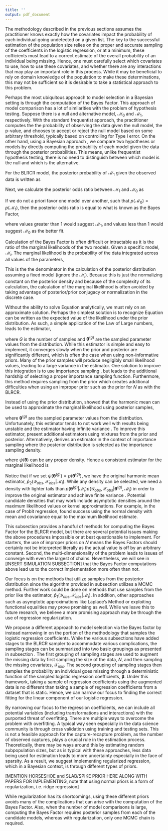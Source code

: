 ```yaml
---
title: ''
output: pdf_document
---
```


\section{Model Selection}
\label{Sec:modelselection}

The methodology described in the previous sections assumes the practitioner knows exactly how the covariates impact the probability of each individual going undetected on a given list. The key to the successful estimation of the population size relies on the proper and accurate sampling of the coefficients in the logistic regression, or at a minimum, these cofficients must lead to a correct estimate of the overall probability of an individual being missing. Hence, one must carefully select which covariates to use, how to use these covariates, and whether there are any interactions that may play an important role in this process. While it may be beneficial to rely on domain knowledge of the population to make these determinations, this may not be sufficient so it is desirable to take a statistical approach to this problem.


\subsection{Model Comparison via the Bayes Factor}

Perhaps the most ubiquitous approach to model selection in a Bayesian setting is through the computation of the Bayes Factor. This approach of model comparison has a lot of similarities with the problem of hypothesis testing. Suppose there is a null and alternative model, $\mathcal{M}_0$ and $\mathcal{M}_1$, respectively. With the standard frequentist approach, the practitioner computes the the probability of observing the data given the null model, the p-value, and chooses to accept or reject the null model based on some arbitrary threshold, typically based on controlling for Type I error. On the other hand, using a Bayesian approach \citep{jeffreys_tests_1935,jeffreys_theory_1967}, we compare two hypotheses or models by directly computing the probability of each model given the data through the posterior probabilities. This means, unlike frequentist hypothesis testing, there is no need to distinguish between which model is the null and which is the alternative. 

For the BLRCR model, the posterior probability of $\mathcal{M}_1$ given the observed data is written as

\vspace{-20px}
\begin{align}
p(\mathcal{M}_1|\mathcal{Y}_{obs},\mathcal{X}_{obs}) = \frac{p(\mathcal{Y}_{obs},\mathcal{X}_{obs}|\mathcal{M}_1)p(\mathcal{M}_1)}{p(\mathcal{Y}_{obs},\mathcal{X}_{obs})}.
\end{align}

\vspace{-20px}

Next, we calculate the posterior odds ratio between $\mathcal{M}_1$ and $\mathcal{M}_0$ as

\vspace{-20px}
\begin{align}
\frac{p(\mathcal{M}_1|\mathcal{Y}_{obs},\mathcal{X}_{obs})}{p(\mathcal{M}_0|\mathcal{Y}_{obs},\mathcal{X}_{obs})} = 
\frac{p(\mathcal{Y}_{obs},\mathcal{X}_{obs}|\mathcal{M}_0)p(\mathcal{M}_0)}{p(\mathcal{Y}_{obs},\mathcal{X}_{obs}|\mathcal{M}_1)p(\mathcal{M}_1)}.
\end{align}
\vspace{-20px}

If we do not a priori favor one model over another, such that $p(\mathcal{M}_0)=p(\mathcal{M}_1)$, then the posterior odds ratio is equal to what is known as the Bayes Factor,

\vspace{-20px}
\begin{align}
\label{eqn:bayesfactorformula}
BF_{10} & = \frac{p(\mathcal{Y}_{obs},\mathcal{X}_{obs}|\mathcal{M}_1)}{p(\mathcal{Y}_{obs},\mathcal{X}_{obs}|\mathcal{M}_0)}.
\end{align}
\vspace{-20px}

where values greater than 1 would suggest $\mathcal{M}_1$, and values less than 1 would suggest $\mathcal{M}_0$ as the better fit.

Calculation of the Bayes Factor is often difficult or intractable as it is the ratio of the marginal likelihoods of the two models.  Given a specific model, $\mathcal{M}_i$, The marginal likelihood is the probability of the data integrated across all values of the parameters, 

\vspace{-20px}
\begin{align}
\label{eqn:marginallikelihoodBF}
p(\mathcal{Y}_{obs},\mathcal{X}_{obs}|\mathcal{M}_i) & = \int p(\mathcal{Y}_{obs},\mathcal{X}_{obs}|\boldsymbol{\theta},\mathcal{M}_i)p(\boldsymbol{\theta}|\mathcal{M}_i) d\boldsymbol{\theta}.
\end{align}
\vspace{-20px}

This is the the denominator in the calculation of the posterior distribution assuming a fixed model (ignore the $\mathcal{M}_i$). Because this is just the normalizing constant on the posterior density and because of the complexity of its calculation, the calculation of the marginal likelihood is often avoided by taking advantage of posterior/prior conjugacy or normalization in the discrete case. 

Without the ability to solve Equation \ref{eqn:marginallikelihoodBF} analytically, we must rely on an approximate solution. Perhaps the simplest solution is to recognize Equation \ref{eqn:marginallikelihoodBF} can be written as the expected value of the likelihood under the prior distribution. As such, a simple application of the Law of Large numbers, leads to the estimator,

\vspace{-20px}
\begin{align}
\label{eqn:priorapproxBF}
\hat{p}_1(\mathcal{Y}_{obs},\mathcal{X}_{obs}|\mathcal{M}_i) & =\frac{1}{G}\sum_{g=1}^G p(\mathcal{Y}_{obs},\mathcal{X}_{obs}|\boldsymbol{\theta}^{(g)},\mathcal{M}_i),
\end{align}
\vspace{-20px}

where $G$ is the number of samples and $\boldsymbol{\theta}^{(g)}$ are the sampled parameter values from the \textbf{prior} distribution. While this estimator is simple and easy to implement, it converges slowly when the prior and posterior are significantly different, which is often the case when using non-informative priors. Many of the prior samples will produce negligibly small likelihood values, leading to a large variance in the estimator. One solution to improve this integration is to use importance sampling \cite{kass_bayes_1995,robert_computational_2009}, but leads to the additional hardship of selecting a proper importance sampling function. Furthermore, this method requires sampling from the prior which creates additional difficulties when using an improper prior such as the prior for $N$ as with the BLRCR.

Instead of using the prior distribution, \cite{newton_approximate_1994} showed that the harmonic mean can be used to approximate the marginal likelihood using posterior samples,

\vspace{-20px}
\begin{align}
\label{eqn:harmonicmeanBF}
\hat{p}_2(\mathcal{Y}_{obs},\mathcal{X}_{obs}|\mathcal{M}_i) & = \left[\frac{1}{G}\sum_{g=1}^G \frac{1}{p(\mathcal{Y}_{obs},\mathcal{X}_{obs}|\boldsymbol{\theta}^{(g)},\mathcal{M}_i)}\right]^{-1},
\end{align}
\vspace{-20px}

where $\boldsymbol{\theta}^{(g)}$ are the sampled parameter values from the \textbf{posterior} distribution. Unfortunately, this estimator tends to not work well with results being unstable and the estimator having infinite variance \citep{neal_contribution_1994,robert_computational_2009}. To improve this estimator, \cite{newton_approximate_1994} present additional estimators using mixtures from the prior and posterior. Alternatively, \cite{gelfand_bayesian_1994} derives an estimator in the context of importance sampling where the posterior distribution is selected as the importance sampling density.

\vspace{-20px}
\begin{align}
\label{eqn:harmonicmeanimportanceBFderivation}
\nonumber E_{p(\boldsymbol{\theta}|\mathcal{Y}_{obs},\mathcal{X}_{obs})}\left[\frac{\psi(\boldsymbol{\theta})}{p(\boldsymbol{\theta})p(\mathcal{Y}_{obs},\mathcal{X}_{obs}|\boldsymbol{\theta})}\right] & =\int \frac{\psi(\boldsymbol{\theta})}{p(\boldsymbol{\theta})p(\mathcal{Y}_{obs},\mathcal{X}_{obs}|\boldsymbol{\theta})}\cdot p(\boldsymbol{\theta}|\mathcal{Y}_{obs},\mathcal{X}_{obs})d\boldsymbol{\theta}\\
\nonumber & =\int \frac{\psi(\boldsymbol{\theta})}{p(\boldsymbol{\theta})p(\mathcal{Y}_{obs},\mathcal{X}_{obs}|\boldsymbol{\theta})}\cdot\frac{p(\boldsymbol{\theta})p(\mathcal{Y}_{obs},\mathcal{X}_{obs}|\boldsymbol{\theta})}{p(\mathcal{Y}_{obs},\mathcal{X}_{obs})}d\boldsymbol{\theta}\\
\nonumber & =\frac{1}{p(\mathcal{Y}_{obs},\mathcal{X}_{obs})} \int \psi(\boldsymbol{\theta}) d\boldsymbol{\theta}\\
& =\frac{1}{p(\mathcal{Y}_{obs},\mathcal{X}_{obs})}
\end{align}
\vspace{-20px}

where $\psi(\boldsymbol{\theta})$ can be any proper density. Hence a consistent estimator for the marginal likelihood is

\vspace{-20px}
\begin{align}
\label{eqn:harmonicmeanimportanceBF}
\hat{p}_3(\mathcal{Y}_{obs},\mathcal{X}_{obs}|\mathcal{M}_i) & = \left[\frac{1}{G}\sum_{g=1}^G \frac{\psi(\boldsymbol{\theta}^{(g)})}{p(\boldsymbol{\theta}^{(g)}|\mathcal{M}_i)p(\mathcal{Y}_{obs},\mathcal{X}_{obs}|\boldsymbol{\theta}^{(g)},\mathcal{M}_i)}\right]^{-1}.
\end{align}
\vspace{-20px}

Notice that if we set $\psi(\boldsymbol{\theta}^{(g)}) = p(\boldsymbol{\theta}^{(g)})$, we have the original harmonic mean estimator, $\hat{p}_2(\mathcal{Y}_{obs},\mathcal{X}_{obs}|\mathcal{M}_i)$. While any density can be selected, we need a density with lighter tails than $p(\boldsymbol{\theta}^{(g)}|\mathcal{M}_i)p(\mathcal{Y}_{obs},\mathcal{X}_{obs}|\boldsymbol{\theta}^{(g)},\mathcal{M}_i)$ in order to improve the original estimator and achieve finite variance \citep{robert_computational_2009}. Potential candidate densities that may work include asymptotic densities around the maximum likelihood values or kernel approximations. For example, in the case of Probit regression, \cite{marin_importance_2018} found success using the normal density with mean and covariance equal to the maximum likelihood estimate. 

This subsection provides a handful of methods for computing the Bayes Factor for the BLRCR model, but there are several potential issues making the above procedures impossible or at best questionable to implement. For starters, the use of improper priors on $N$ means the Bayes Factors should certainly not be interpreted literally as the actual value is off by an arbitrary constant. Second, the multi-dimensionality of the problem leads to issues of converge with even the largest of chains. Nevertheless, we will see in [INSERT SIMULATION SUBSECTION] that the Bayes Factor computations above lead us to the correct implementation more often than not.

Our focus is on the methods that utilize samples from the posterior distribution since the algorithm provided in subsection \ref{sec:estimationBLRCRMCMC} utilizes a MCMC method. Further work could be done on methods that use samples from the prior like the estimator, $\hat{p}_1(\mathcal{Y}_{obs},\mathcal{X}_{obs}|\mathcal{M}_i)$. In addition, other approaches such as asymptotic approximations like Laplace's Method or exploiting functional equalities \cite{chib_marginal_1995} may prove promising as well. While we leave this to future research, we believe a more promising approach may be through the use of regression regularization.


\subsection{Regularization and Prior Specifications}

We propose a different approach to model selection via the Bayes factor by instead narrowing in on the portion of the methodology that samples the logistic regression coefficients. While the various subsections have added stages to the BLRCR sampler to accommodate various complications, the sampling stages can be summarized into two basic groupings as presented in subsection \ref{sec:estimationBLRCRMCMC}. The first grouping of sampling stages are used to augment the missing data by first sampling the size of the data, $N$, and then sampling the missing covariates, $\mathcal{X}_{mis}$. The second grouping of sampling stages then samples the probability an individual goes missing through a deterministic function of the sampled logistic regression coefficients, $\boldsymbol{\beta}$. Under this framework, taking a sample of regression coefficients using the augmented data is no different than taking a sample of regression coefficients from a dataset that is static. Hence, we can narrow our focus to finding the correct fitting for the linear component of our logistic regression.

By narrowing our focus to the regression coefficients, we can include all potential variables (including transformations and interactions) with the purported threat of overfitting. There are multiple ways to overcome the problem with overfitting. A typical way seen especially in the data science community is through cross validation using training and testing sets. This is not a feasible approach for the capture-recapture problem, as the number of observed captures, plays a crucial rule in the estimation process. Theoretically, there may be ways around this by estimating random subpopulation sizes, but as is typical with these approaches, less data being used for estimation leads to more uncertainty especially in the face of sparsity. As a result, we suggest implementing regularized regression, which in a Bayesian context, is through different types of priors.

[MENTION HORSESHOE and SLAB/SPIKE PRIOR HERE ALONG WITH PAPERS FOR IMPLEMENTING, note that using normal priors is a form of regularization, i.e. ridge regression]

While regularization has its shortcomings, using these different priors avoids many of the complications that can arise with the computation of the Bayes Factor. Also, when the number of model comparisons is large, computing the Bayes Factor requires posterior samples from each of the candidate models, whereas with regularization, only one MCMC chain is required. 






